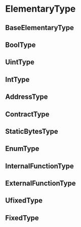 
# ElementaryType

<SchemaViewer schema="schema:ethdebug/format/types" pointer="#/$defs/ElementaryType" />

## BaseElementaryType

<SchemaViewer schema="schema:ethdebug/format/types" pointer="#/$defs/BaseElementaryType" />

## BoolType

<SchemaViewer schema="schema:ethdebug/format/types" pointer="#/$defs/BoolType" />

## UintType

<SchemaViewer schema="schema:ethdebug/format/types" pointer="#/$defs/UintType" />

## IntType

<SchemaViewer schema="schema:ethdebug/format/types" pointer="#/$defs/IntType" />

## AddressType

<SchemaViewer schema="schema:ethdebug/format/types" pointer="#/$defs/AddressType" />

## ContractType

<SchemaViewer schema="schema:ethdebug/format/types" pointer="#/$defs/ContractType" />

## StaticBytesType

<SchemaViewer schema="schema:ethdebug/format/types" pointer="#/$defs/StaticBytesType" />

## EnumType

<SchemaViewer schema="schema:ethdebug/format/types" pointer="#/$defs/EnumType" />

## InternalFunctionType

<SchemaViewer schema="schema:ethdebug/format/types" pointer="#/$defs/InternalFunctionType" />

## ExternalFunctionType

<SchemaViewer schema="schema:ethdebug/format/types" pointer="#/$defs/ExternalFunctionType" />

## UfixedType

<SchemaViewer schema="schema:ethdebug/format/types" pointer="#/$defs/UfixedType" />

## FixedType

<SchemaViewer schema="schema:ethdebug/format/types" pointer="#/$defs/FixedType" />
